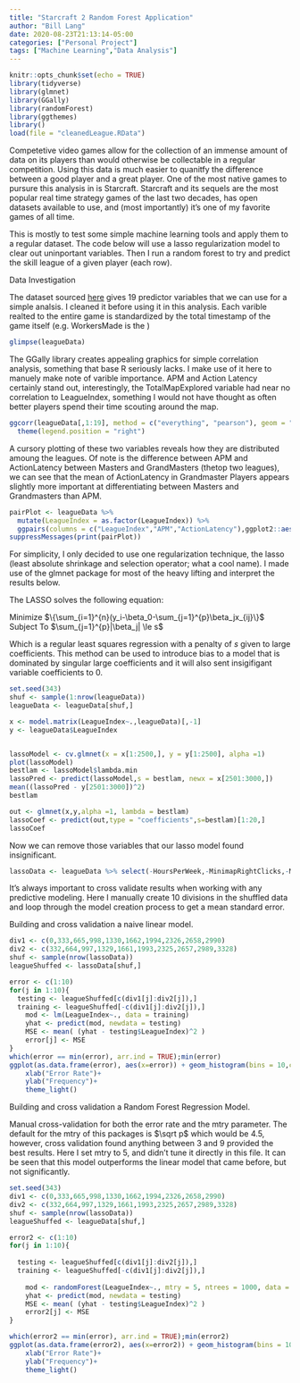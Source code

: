 ```yaml
---
title: "Starcraft 2 Random Forest Application"
author: "Bill Lang"
date: 2020-08-23T21:13:14-05:00
categories: ["Personal Project"]
tags: ["Machine Learning","Data Analysis"]
---
```


```r
knitr::opts_chunk$set(echo = TRUE)
library(tidyverse)
library(glmnet)
library(GGally)
library(randomForest)
library(ggthemes)
library()
load(file = "cleanedLeague.RData")
```

Competetive video games allow for the collection of an immense amount of data on its players than would otherwise be collectable in a regular competition. Using this data is much easier to quanitfy the difference between a good player and a great player. One of the most native games to pursure this analysis in is Starcraft. Starcraft and its sequels are the most popular real time strategy games of the last two decades, has open datasets available to use, and (most importantly) it's one of my favorite games of all time. 

This is mostly to test some simple machine learning tools and apply them to a regular dataset. The code below will use a lasso regularization model to clear out uninportant variables. Then I run a random forest to try and predict the skill league of a given player (each row).

Data Investigation 

The dataset sourced [here](http://archive.ics.uci.edu/ml/datasets/SkillCraft1%20Master%20Table%20Dataset) gives 19 predictor variables that we can use for a simple analsis. I cleaned it before using it in this analysis. Each varible realted to the entire game is standardized by the total timestamp of the game itself (e.g. WorkersMade is the )

```r
glimpse(leagueData)
```

The GGally library creates appealing graphics for simple correlation analysis, something that base R seriously lacks. I make use of it here to manuely make note of varible importance. APM and Action Latency certainly stand out, interestingly, the TotalMapExplored variable had near no correlation to LeagueIndex, something I would not have thought as often better players spend their time scouting around the map.

```r
ggcorr(leagueData[,1:19], method = c("everything", "pearson"), geom = "tile",layout.exp = 4, nbreaks = 5, hjust = 1) +
  theme(legend.position = "right")
```

A cursory plotting of these two variables reveals how they are distributed amoung the leagues. Of note is the difference between APM and ActionLatency between Masters and GrandMasters (thetop two leagues), we can see that the mean of ActionLatency in Grandmaster Players appears slightly more important at differentiating between Masters and Grandmasters than APM.

```r
pairPlot <- leagueData %>% 
  mutate(LeagueIndex = as.factor(LeagueIndex)) %>% 
  ggpairs(columns = c("LeagueIndex","APM","ActionLatency"),ggplot2::aes(colour=LeagueIndex, alpha = 0.2),progress = FALSE) 
suppressMessages(print(pairPlot))
```


For simplicity, I only decided to use one regularization technique, the lasso (least absolute shrinkage and selection operator; what a cool name). I made use of the glmnet package for most of the heavy lifting and interpret the results below.

The LASSO solves the following equation: 

Minimize 
$\{\sum_{i=1}^{n}(y_i-\beta_0-\sum_{j=1}^{p}\beta_jx_{ij}\}$ 
Subject To 
$\sum_{j=1}^{p}|\beta_j| \le s$

Which is a regular least squares regression with a penalty of $s$ given to large coefficients. This method can be used to introduce bias to a model that is dominated by singular large coefficients and it will also sent insigifigant variable coefficients to 0.


```r
set.seed(343)
shuf <- sample(1:nrow(leagueData))
leagueData <- leagueData[shuf,]

x <- model.matrix(LeagueIndex~.,leagueData)[,-1]
y <- leagueData$LeagueIndex


lassoModel <- cv.glmnet(x = x[1:2500,], y = y[1:2500], alpha =1) 
plot(lassoModel)
bestlam <- lassoModel$lambda.min
lassoPred <- predict(lassoModel,s = bestlam, newx = x[2501:3000,])
mean((lassoPred - y[2501:3000])^2)
bestlam
```

```r
out <- glmnet(x,y,alpha =1, lambda = bestlam)
lassoCoef <- predict(out,type = "coefficients",s=bestlam)[1:20,]
lassoCoef
```

Now we can remove those variables that our lasso model found insignificant. 

```r
lassoData <- leagueData %>% select(-HoursPerWeek,-MinimapRightClicks,-MaxTimeStamp)
```


It's always important to cross validate results when working with any predictive modeling. Here I manually create 10 divisions in the shuffled data and loop through the model creation process to get a mean standard error.

Building and cross validation a naive linear model.

```r
div1 <- c(0,333,665,998,1330,1662,1994,2326,2658,2990)
div2 <- c(332,664,997,1329,1661,1993,2325,2657,2989,3328)
shuf <- sample(nrow(lassoData))
leagueShuffed <- lassoData[shuf,]
```

```r
error <- c(1:10)
for(j in 1:10){
  testing <- leagueShuffed[c(div1[j]:div2[j]),]
  training <- leagueShuffed[-c(div1[j]:div2[j]),]
    mod <- lm(LeagueIndex~., data = training)
    yhat <- predict(mod, newdata = testing)
    MSE <- mean( (yhat - testing$LeagueIndex)^2 )
    error[j] <- MSE
}
which(error == min(error), arr.ind = TRUE);min(error)
ggplot(as.data.frame(error), aes(x=error)) + geom_histogram(bins = 10,color="black", fill="lightgreen")+
    xlab("Error Rate")+
    ylab("Frequency")+
    theme_light()
```


Building and cross validation a Random Forest Regression Model.


Manual cross-validation for both the error rate and the mtry parameter. The default for the mtry of this packages is $\sqrt p$ which would be $4.5$, however, cross validation found anything between $3$ and $9$ provided the best results. Here I set mtry to 5, and didn't tune it directly in this file. It can be seen that this model outperforms the linear model that came before, but not significantly.

```r
set.seed(343)
div1 <- c(0,333,665,998,1330,1662,1994,2326,2658,2990)
div2 <- c(332,664,997,1329,1661,1993,2325,2657,2989,3328)
shuf <- sample(nrow(lassoData))
leagueShuffed <- leagueData[shuf,]
```

```r
error2 <- c(1:10)
for(j in 1:10){
  
  testing <- leagueShuffed[c(div1[j]:div2[j]),]
  training <- leagueShuffed[-c(div1[j]:div2[j]),]
  
    mod <- randomForest(LeagueIndex~., mtry = 5, ntrees = 1000, data = training)
    yhat <- predict(mod, newdata = testing)
    MSE <- mean( (yhat - testing$LeagueIndex)^2 )
    error2[j] <- MSE
}

which(error2 == min(error), arr.ind = TRUE);min(error2)
ggplot(as.data.frame(error2), aes(x=error2)) + geom_histogram(bins = 10,color="black", fill="lightgreen")+
    xlab("Error Rate")+
    ylab("Frequency")+
    theme_light()
```



 